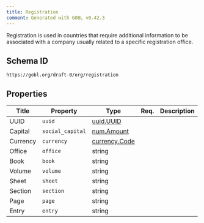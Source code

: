 ```yaml
---
title: Registration
comment: Generated with GOBL v0.42.3
---
```


Registration is used in countries that require additional information to be associated with a company usually related to a specific registration office.

## Schema ID

`https://gobl.org/draft-0/org/registration`

## Properties

| Title    | Property         | Type                                    | Req. | Description |
|----------|------------------|-----------------------------------------|------|-------------|
| UUID     | `uuid`           | [uuid.UUID](/draft-0/uuid/uuid)         |      |             |
| Capital  | `social_capital` | [num.Amount](/draft-0/num/amount)       |      |             |
| Currency | `currency`       | [currency.Code](/draft-0/currency/code) |      |             |
| Office   | `office`         | string                                  |      |             |
| Book     | `book`           | string                                  |      |             |
| Volume   | `volume`         | string                                  |      |             |
| Sheet    | `sheet`          | string                                  |      |             |
| Section  | `section`        | string                                  |      |             |
| Page     | `page`           | string                                  |      |             |
| Entry    | `entry`          | string                                  |      |             |


